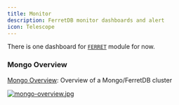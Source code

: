 ```yaml
---
title: Monitor
description: FerretDB monitor dashboards and alert
icon: Telescope
---
```



There is one dashboard for [`FERRET`](/docs/ferret/) module for now.


### Mongo Overview

[Mongo Overview](https://demo.pigsty.io/d/mongo-overview): Overview of a Mongo/FerretDB cluster

[![mongo-overview.jpg](https://pigsty.io/img/dashboard/mongo-overview.jpg)](https://demo.pigsty.io/d/mongo-overview)
